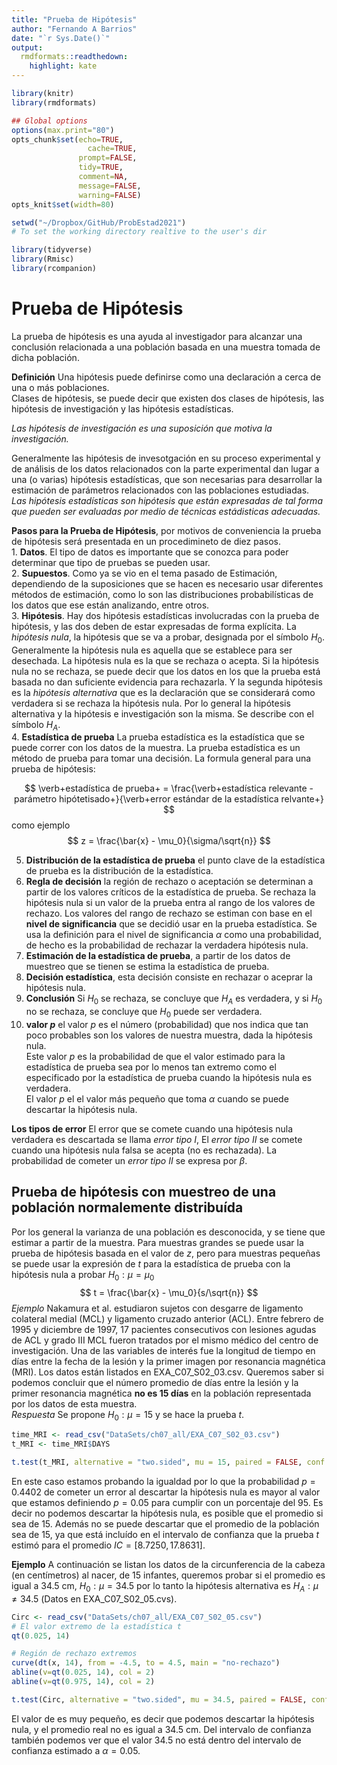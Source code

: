 ```yaml
---
title: "Prueba de Hipótesis"
author: "Fernando A Barrios"
date: "`r Sys.Date()`"
output:
  rmdformats::readthedown:
    highlight: kate
---
```



```r
library(knitr)
library(rmdformats)

## Global options
options(max.print="80")
opts_chunk$set(echo=TRUE,
	             cache=TRUE,
               prompt=FALSE,
               tidy=TRUE,
               comment=NA,
               message=FALSE,
               warning=FALSE)
opts_knit$set(width=80)
```

```r
setwd("~/Dropbox/GitHub/ProbEstad2021")
# To set the working directory realtive to the user's dir

library(tidyverse)
library(Rmisc)
library(rcompanion)
```

# Prueba de Hipótesis  
La prueba de hipótesis es una ayuda al investigador para alcanzar una conclusión relacionada a una población basada en una muestra tomada de dicha población. 

**Definición** Una hipótesis puede definirse como una declaración a cerca de una o más poblaciones.  
Clases de hipótesis, se puede decir que existen dos clases de hipótesis, las hipótesis de investigación y las hipótesis estadísticas.  

*Las hipótesis de investigación es una suposición que motiva la investigación.*  

Generalmente las hipótesis de invesotgación en su proceso experimental y de análisis de los datos relacionados con la parte experimental dan lugar a una (o varias) hipótesis estadísticas, que son necesarias para desarrollar la estimación de parámetros relacionados con las poblaciones estudiadas.  
*Las hipótesis estadísticas son hipótesis que están expresadas de tal forma que pueden ser evaluadas por medio de técnicas estádisticas adecuadas.*  

**Pasos para la Prueba de Hipótesis**, por motivos de conveniencia la prueba de hipótesis será presentada en un procedimineto de diez pasos.  
1. **Datos**. El tipo de datos es importante que se conozca para poder determinar que tipo de pruebas se pueden usar.  
2. **Supuestos**. Como ya se vio en el tema pasado de Estimación, dependiendo de la suposiciones que se hacen es necesario usar diferentes métodos de estimación, como lo son las distribuciones probabilísticas de los datos que ese están analizando, entre otros.  
3. **Hipótesis**. Hay dos hipótesis estadísticas involucradas con la prueba de hipótesis, y las dos deben de estar expresadas de forma explícita. La *hipótesis nula*, la hipótesis que se va a probar, designada por el símbolo $H_0$. Generalmente la hipótesis nula es aquella que se establece para ser desechada. La hipótesis nula es la que se rechaza o acepta. Si la hipótesis nula no se rechaza, se puede decir que los datos en los que la prueba está basada no dan suficiente evidencia para rechazarla. Y la segunda hipótesis es la *hipótesis alternativa* que es la declaración que se considerará como verdadera si se rechaza la hipótesis nula.  Por lo general la hipótesis alternativa y la hipótesis e investigación son la misma. Se describe con el símbolo $H_A$.  
4. **Estadística de prueba** La prueba estadística es la estadística que se puede correr con los datos de la muestra.  La prueba estadística es un método de prueba para tomar una decisión. La formula general para una prueba de hipótesis:  

$$ \verb+estadística de prueba+ = \frac{\verb+estadística relevante - parámetro hipótetisado+}{\verb+error estándar de la estadística relvante+} $$
como ejemplo  
$$ z = \frac{\bar{x} - \mu_0}{\sigma/\sqrt{n}} $$

5. **Distribución de la estadística de prueba** el punto clave de la estadística de prueba es la distribución de la estadística.  
6. **Regla de decisión** la región de rechazo o aceptación se determinan a partir de los valores críticos de la estadística de prueba.  Se rechaza la hipótesis nula si un valor de la prueba entra al rango de los valores de rechazo. Los valores del rango de rechazo se estiman con base en el **nivel de significancia** que se decidió usar en la prueba estadística. Se usa la definición para el nivel de significancia $\alpha$ como una probabilidad, de hecho es la probabilidad de rechazar la verdadera hipótesis nula.    
7. **Estimación de la estadística de prueba**, a partir de los datos de muestreo que se tienen se estima la estadística de prueba.  
8. **Decisión estadística**, esta decisión consiste en rechazar o aceprar la hipótesis nula.  
9. **Conclusión** Si $H_0$ se rechaza, se concluye que $H_A$ es verdadera, y si $H_0$ no se rechaza, se concluye que $H_0$ puede ser verdadera.  
10. **valor $p$** el valor $p$ es el número (probabilidad) que nos indica que tan poco probables son los valores de nuestra muestra, dada la hipótesis nula.  
Este valor $p$ es la probabilidad de que el valor estimado para la estadística de prueba sea por lo menos tan extremo como el especificado por la estadística de prueba cuando la hipótesis nula es verdadera.  
El valor $p$ el el valor más pequeño que toma $\alpha$ cuando se puede descartar la hipótesis nula.  

**Los tipos de error** El error que se comete cuando una hipótesis nula verdadera es descartada se llama *error tipo I*, El *error tipo II* se comete cuando una hipótesis nula falsa se acepta (no es rechazada). La probabilidad de cometer un *error tipo II* se expresa por $\beta$. 

## Prueba de hipótesis con muestreo de una población normalemente distribuída  
Por los general la varianza de una población es desconocida, y se tiene que estimar a partir de la muestra. Para muestras grandes se puede usar la prueba de hipótesis basada en el valor de $z$, pero para muestras pequeñas se puede usar la expresión de $t$ para la estadística de prueba con la hipótesis nula a probar $H_0: \mu = \mu_0$   
$$ t = \frac{\bar{x} - \mu_0}{s/\sqrt{n}} $$
*Ejemplo*
Nakamura et al. estudiaron sujetos con desgarre de ligamento colateral medial (MCL) y ligamento  cruzado anterior (ACL). Entre febrero de 1995 y diciembre de 1997, 17 pacientes consecutivos con lesiones agudas de ACL y grado III MCL fueron tratados por el mismo médico del centro de investigación. Una de las variables de interés fue la longitud de tiempo en días entre la fecha de la lesión y la primer imagen por resonancia magnética (MRI). Los datos están listados en EXA_C07_S02_03.csv. Queremos saber si podemos concluir que el número promedio de días entre la lesión y la primer resonancia magnética **no es 15 días** en la población representada por los datos de esta muestra.  
*Respuesta* Se propone $H_0: \mu = 15$ y se hace la prueba $t$.
```r
time_MRI <- read_csv("DataSets/ch07_all/EXA_C07_S02_03.csv")
t_MRI <- time_MRI$DAYS

t.test(t_MRI, alternative = "two.sided", mu = 15, paired = FALSE, conf.level = 0.95)
```
En este caso estamos probando la igualdad por lo que la probabilidad $p = 0.4402$ de cometer un error al descartar la hipótesis nula es mayor al valor que estamos definiendo $p = 0.05$ para cumplir con un porcentaje del 95. Es decir no podemos descartar la hipótesis nula, es posible que el promedio si sea de 15. Además no se puede descartar que el promedio de la población sea de 15, ya que está incluído en el intervalo de confianza que la prueba $t$ estimó para el promedio $IC = [8.7250, 17.8631]$.  

**Ejemplo** A continuación se listan los datos de la circunferencia de la cabeza (en centímetros) al nacer, de 15 infantes, queremos probar si el promedio es igual a 34.5 cm, $H_0: \mu = 34.5$ por lo tanto la hipótesis alternativa es $H_A: \mu \neq 34.5$ (Datos en EXA_C07_S02_05.cvs).  
```r
Circ <- read_csv("DataSets/ch07_all/EXA_C07_S02_05.csv")
# El valor extremo de la estadística t
qt(0.025, 14)

# Región de rechazo extremos
curve(dt(x, 14), from = -4.5, to = 4.5, main = "no-rechazo")
abline(v=qt(0.025, 14), col = 2)
abline(v=qt(0.975, 14), col = 2)

t.test(Circ, alternative = "two.sided", mu = 34.5, paired = FALSE, conf.level = 0.95)
```

El valor de es muy pequeño, es decir que podemos descartar la hipótesis nula, y el promedio real no es igual a 34.5 cm. Del intervalo de confianza también podemos ver que el valor 34.5 no está dentro del intervalo de confianza estimado a $\alpha = 0.05$.